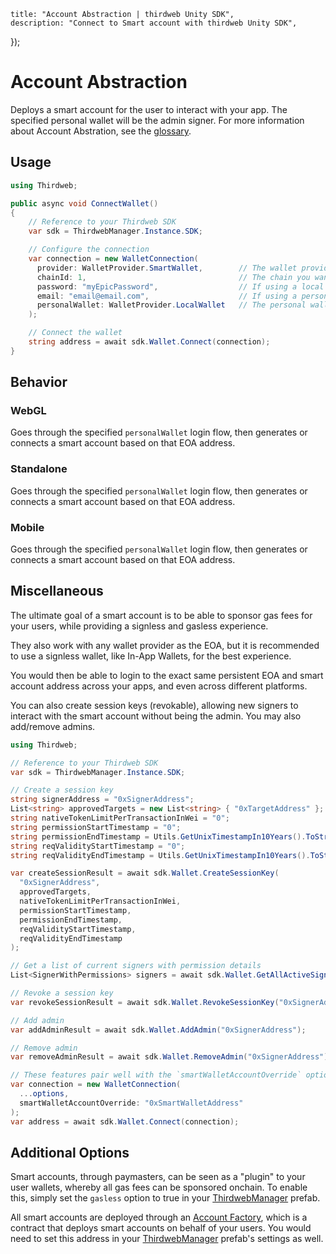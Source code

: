 
	title: "Account Abstraction | thirdweb Unity SDK",
	description: "Connect to Smart account with thirdweb Unity SDK",
});

# Account Abstraction

Deploys a smart account for the user to interact with your app. The specified personal wallet will be the admin signer.
For more information about Account Abstration, see the [glossary](/glossary/smart-account).

## Usage

```csharp
using Thirdweb;

public async void ConnectWallet()
{
    // Reference to your Thirdweb SDK
    var sdk = ThirdwebManager.Instance.SDK;

    // Configure the connection
    var connection = new WalletConnection(
      provider: WalletProvider.SmartWallet,        // The wallet provider you want to connect to (Required)
      chainId: 1,                                  // The chain you want to connect to (Required)
      password: "myEpicPassword",                  // If using a local wallet as personal wallet (Optional)
      email: "email@email.com",                    // If using a personal wallet login option that requires email (Optional)
      personalWallet: WalletProvider.LocalWallet   // The personal wallet you want to use with your Smart Wallet (Optional)
    );

    // Connect the wallet
    string address = await sdk.Wallet.Connect(connection);
}
```

## Behavior

### WebGL

Goes through the specified `personalWallet` login flow, then generates or connects a smart account based on that EOA address.

### Standalone

Goes through the specified `personalWallet` login flow, then generates or connects a smart account based on that EOA address.

### Mobile

Goes through the specified `personalWallet` login flow, then generates or connects a smart account based on that EOA address.

## Miscellaneous

The ultimate goal of a smart account is to be able to sponsor gas fees for your users, while providing a signless and gasless experience.

They also work with any wallet provider as the EOA, but it is recommended to use a signless wallet, like In-App Wallets, for the best experience.

You would then be able to login to the exact same persistent EOA and smart account address across your apps, and even across different platforms.

You can also create session keys (revokable), allowing new signers to interact with the smart account without being the admin.
You may also add/remove admins.

```csharp
using Thirdweb;

// Reference to your Thirdweb SDK
var sdk = ThirdwebManager.Instance.SDK;

// Create a session key
string signerAddress = "0xSignerAddress";
List<string> approvedTargets = new List<string> { "0xTargetAddress" };
string nativeTokenLimitPerTransactionInWei = "0";
string permissionStartTimestamp = "0";
string permissionEndTimestamp = Utils.GetUnixTimestampIn10Years().ToString();
string reqValidityStartTimestamp = "0";
string reqValidityEndTimestamp = Utils.GetUnixTimestampIn10Years().ToString();

var createSessionResult = await sdk.Wallet.CreateSessionKey(
  "0xSignerAddress",
  approvedTargets,
  nativeTokenLimitPerTransactionInWei,
  permissionStartTimestamp,
  permissionEndTimestamp,
  reqValidityStartTimestamp,
  reqValidityEndTimestamp
);

// Get a list of current signers with permission details
List<SignerWithPermissions> signers = await sdk.Wallet.GetAllActiveSigners();

// Revoke a session key
var revokeSessionResult = await sdk.Wallet.RevokeSessionKey("0xSignerAddress");

// Add admin
var addAdminResult = await sdk.Wallet.AddAdmin("0xSignerAddress");

// Remove admin
var removeAdminResult = await sdk.Wallet.RemoveAdmin("0xSignerAddress");

// These features pair well with the `smartWalletAccountOverride` option to connect to a specific smart wallet
var connection = new WalletConnection(
  ...options,
  smartWalletAccountOverride: "0xSmartWalletAddress"
);
var address = await sdk.Wallet.Connect(connection);
```

## Additional Options

Smart accounts, through paymasters, can be seen as a "plugin" to your user wallets, whereby all gas fees can be sponsored onchain.
To enable this, simply set the `gasless` option to true in your [ThirdwebManager](/unity/thirdwebmanager) prefab.

All smart accounts are deployed through an [Account Factory](https://thirdweb.com/thirdweb.eth/AccountFactory), which is a contract that deploys smart accounts on behalf of your users.
You would need to set this address in your [ThirdwebManager](/unity/thirdwebmanager) prefab's settings as well.
